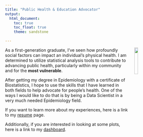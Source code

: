 ```yaml
---
title: "Public Health & Education Advocator"
output: 
  html_document:
    toc: true
    toc_float: true
    theme: sandstone
  
---
```


<img src="green.jpeg" style="width: 15%; float: right; margin-left: 20px;">

As a first-generation graduate, I've seen how profoundly social factors can impact an individual's physical health. I am determined to utilize statistical analysis tools to contribute to advancing public health, particularly within my community and for the <strong> most vulnerable</strong>.

After getting my degree in Epidemiology with a certificate of Biostatistics, I hope to use the skills that I have learned in both fields to help advocate for people’s health. One of the ways I would like to do that is by being a Data Scientist in a very much needed Epidemiology field. 

If you want to learn more about my experiences, here is a link to my [resume](resume.html) page. 

Additionally, if you are interested in looking at some plots, here is a link to my [dashboard](dashboard.html). 
      




